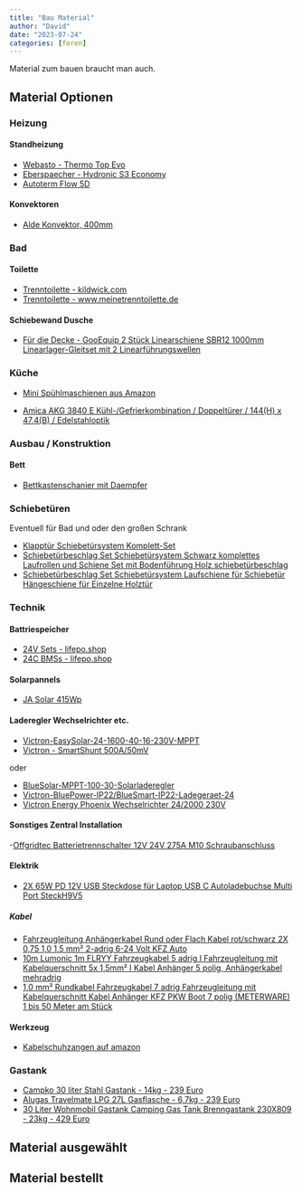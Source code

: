 ```yaml
---
title: "Bau Material"
author: "David"
date: "2023-07-24"
categories: [foren]
---
```


Material zum bauen braucht man auch.

<!--
add a link with: '[](){target="_blank"}'
-->

## Material Optionen

### Heizung

#### Standheizung
- [Webasto - Thermo Top Evo](https://www.webasto-comfort.com/de-de/produktuebersicht/product/show/thermo-top-evo/){target="_blank"}
- [Eberspaecher - Hydronic S3 Economy](https://www.eberspaecher-motorhomes.com/de/de/standheizungen/hydronic){target="_blank"}
- [Autoterm Flow 5D](https://www.autoterm24.de/Binar_5S_12_Diesel){target="_blank"}

#### Konvektoren
- [Alde Konvektor, 400mm](https://www.campingwagner.de/product_info.php?info=p20186&utm_campaign=froogle_20186&utm_source=froogle&utm_medium=CPC&utm_content=textanzeige&campaign=froogle&gclid=CjwKCAjwh8mlBhB_EiwAsztdBJ7PCUDTQ7flblsO0BpkCIYtW53QHcAfoIPkV_9JsNsqG_PtPt42iBoCi2sQAvD_BwE){target="_blank"}

### Bad

#### Toilette
- [Trenntoilette - kildwick.com](https://www.kildwick.com/de/shop/trenntoiletten/trenntoilette-bausatz){target="_blank"}
- [Trenntoilette - www.meinetrenntoilette.de](https://www.meinetrenntoilette.de/collections/bausatz-trenntoilette){target="_blank"}

#### Schiebewand Dusche
- [Für die Decke - GooEquip 2 Stück Linearschiene SBR12 1000mm Linearlager-Gleitset mit 2 Linearführungswellen](https://www.amazon.de/GooEquip-Linearschiene-Linearlager-Gleitset-Linearf%C3%BChrungswellen-F%C3%BChrungsschienenset/dp/B08W1TL2F2/ref=d_pd_sbs_sccl_3_3/257-9456238-4591605?pd_rd_w=zXbDe&content-id=amzn1.sym.41628bd4-d899-4783-a506-d8de0d1214b9&pf_rd_p=41628bd4-d899-4783-a506-d8de0d1214b9&pf_rd_r=28JP5066WMBNX6ESVTNW&pd_rd_wg=zk9zJ&pd_rd_r=c657e8e8-be5b-4e68-8df4-dd8fec15f6ea&pd_rd_i=B08W1TL2F2&th=1){target="_blank"}

### Küche
- [Mini Spühlmaschienen aus Amazon](https://www.amazon.de/s?k=mini+sp%C3%BClmaschine){target="_blank"}

- [Amica AKG 3840 E Kühl-/Gefrierkombination / Doppeltürer / 144(H) x 47,4(B) / Edelstahloptik ](https://www.amazon.de/Amica-AKG-3840-Gefrierkombination-Edelstahloptik/dp/B08QYSRYL6/ref=sr_1_3?keywords=k%C3%BChlschrank%2Bschmal&qid=1690634135&sr=8-3&th=1){target="_blank"}

### Ausbau / Konstruktion

#### Bett
- [Bettkastenschanier mit Daempfer](https://www.manomano.de/p/vevor-bett-lift-springaufbeschlag-bett-aus-stahl-bettbeschlagschwarz-hydraulische-bett-lift-up-scharnier-60-kg-ladekapazitt-fr-schlafsofas-oder-betten-120-cm-61053220){target=_blank}

### Schiebetüren
 Eventuell für Bad und oder den großen Schrank

 - [Klapptür Schiebetürsystem Komplett-Set](https://www.amazon.de/dp/B0BPHQJHSL?ref_=cm_sw_r_apin_dp_YFY4Q2J1WBW3J7D06D8T){target=_blank}
 - [ Schiebetürbeschlag Set Schiebetürsystem Schwarz komplettes Laufrollen und Schiene Set mit Bodenführung Holz schiebetürbeschlag ](https://www.amazon.de/dp/B07S4HSL7V?ref_=cm_sw_r_apin_dp_CWP9F13WDBRDY504BFMZ&th=1){target=_blank}
 - [Schiebetürbeschlag Set Schiebetürsystem Laufschiene für Schiebetür Hängeschiene für Einzelne Holztür ](https://www.amazon.de/dp/B08XM92F57/ref=sspa_dk_detail_4?pd_rd_i=B08TBHNY3S&pd_rd_w=HvZBm&content-id=amzn1.sym.ae2317a0-2175-4285-af64-66539858231f&pf_rd_p=ae2317a0-2175-4285-af64-66539858231f&pf_rd_r=X4QDFJAXT3MH278N0CZB&pd_rd_wg=E5xLm&pd_rd_r=7f76f089-00c6-4fea-a34c-bc1281139e59&s=diy&sp_csd=d2lkZ2V0TmFtZT1zcF9kZXRhaWw&th=1){target=_blank}

### Technik

#### Battriespeicher
- [24V Sets - lifepo.shop](https://www.lifepo.shop/lifepo4-24v-akkus){target=_blank}
- [24C BMSs - lifepo.shop](https://www.lifepo.shop/24v-bms){target=_blank}

#### Solarpannels
- [JA Solar 415Wp](https://www.photovoltaik4all.de/solarmodule/ja-solar-jam54s30-415-watt-bfr){target="_blank"}

#### Laderegler Wechselrichter etc.
- [Victron-EasySolar-24-1600-40-16-230V-MPPT](https://greenakku.de/Wechselrichter/Kombiwechselrichter/Victron-Easysolar-Kombigeraete/Victron-EasySolar-24-1600-40-16-230V-MPPT-100-50::1310.html){target="_blank"}
- [Victron - SmartShunt 500A/50mV](https://greenakku.de/Zubehoer/Batterie-Zubehoer/Messshunts/SmartShunt-500A-50mV::2783.html?cq_src=google_ads&cq_cmp=19743368784&cq_con=&cq_term=&cq_med=pla&cq_plac=&cq_net=x&cq_pos=&cq_plt=gp&gclid=CjwKCAjwlJimBhAsEiwA1hrp5i2Hzy94tqgBH1df4IyJtLFqQNKT_P60eRi94s2RVQJV_ZFl5xuYQhoCD-UQAvD_BwE){target="_blank"}

oder

- [BlueSolar-MPPT-100-30-Solarladeregler](https://greenakku.de/Ladegeraete/Solarladeregler/MPPT-Solarladeregler/BlueSolar-MPPT-100-30-Solarladeregler-12-24V-30A::613.html){target="_blank"}
- [Victron-BluePower-IP22/BlueSmart-IP22-Ladegeraet-24](https://greenakku.de/Ladegeraete/Batterieladegeraete/Victron-BluePower-IP22/BlueSmart-IP22-Ladegeraet-24-16-1-Anschluss::720.html){target="_blank"}
- [Victron Energy Phoenix Wechselrichter 24/2000 230V](https://greenakku.de/Wechselrichter/Wechselrichter/Victron-Energy-Phoenix-Wechselrichter-24-2000-230V-Smart::1930.html){target="_blank"}

#### Sonstiges Zentral Installation

-[Offgridtec Batterietrennschalter 12V 24V 275A M10 Schraubanschluss ](https://www.offgridtec.com/offgridtec-batterietrennschalter-12v-24v-275a-m10-schraubanschluss.html){target="_blank"}

#### Elektrik
- [2X 65W PD 12V USB Steckdose für Laptop USB C Autoladebuchse Multi Port SteckH9V5](https://www.ebay.de/itm/314640918743?_trkparms=amclksrc%3DITM%26aid%3D1110006%26algo%3DHOMESPLICE.SIM%26ao%3D1%26asc%3D20200818143230%26meid%3Dd780e5309d9943d498fda701796cd0aa%26pid%3D101224%26rk%3D1%26rkt%3D5%26sd%3D185882024850%26itm%3D314640918743%26pmt%3D1%26noa%3D0%26pg%3D2047675%26algv%3DDefaultOrganicWebV9BertRefreshRanker&_trksid=p2047675.c101224.m-1&amdata=cksum%3A314640918743d780e5309d9943d498fda701796cd0aa%7Cenc%3AAQAIAAABACYezfbTAbL71Cn2zZypiqFkVFHChWGIs0xkdyquuPAu6f3GuLUYhFZZAfOkS8ulCPINzjVY6AZhKVPZBb87Ssuaf1dAiZg1UlvI9XI2KJk3rBbLQs2TcH7O2YCvKE3ShDXFyyH%252FsmR33obdO%252F56Y8VOAK9irSiElBZgbJ01zjV4ntif0bww%252FyeK9tMu8oi%252Bhm902t3GRaM5zW6o4P9LeVaqjADmZK5q6PQbzE3CxQ4g%252BaaqyB53nzIV7N7xq7x38dbGuR2xbRAUwqv%252BwDsoEzVK0om1ZoznAdXvJn7FkI4eY%252BRynMX1IA7l691dmGCQu2OHn3PQxZLWuNXAVOJCZI4%253D%7Campid%3APL_CLK%7Cclp%3A2047675){target="_blank"}

##### Kabel
- [Fahrzeugleitung Anhängerkabel Rund oder Flach Kabel rot/schwarz 2X 0,75 1,0 1,5 mm² 2-adrig 6-24 Volt KFZ Auto](https://www.amazon.de/Fahrzeugleitung-Anhängerkabel-schwarz-2-adrig-Rundkabel/dp/B0C3HGFB6T/ref=sr_1_77?keywords=5%2Badriges%2Bkabel&qid=1690712615&s=automotive&sr=1-77&th=1){target="_blank"}
- [10m Lumonic 1m FLRYY Fahrzeugkabel 5 adrig I Fahrzeugleitung mit Kabelquerschnitt 5x 1,5mm² I Kabel Anhänger 5 polig, Anhängerkabel mehradrig ](https://www.amazon.de/FLRYY-Fahrzeugleitung-Kabel-Litze-Anh%C3%A4ngerkabel/dp/B081P22JF7/ref=sr_1_86_sspa?keywords=5+adriges+kabel&qid=1690712615&s=automotive&sr=1-86-spons&sp_csd=d2lkZ2V0TmFtZT1zcF9tdGY&psc=1){target="_blank"}
- [1,0 mm² Rundkabel Fahrzeugkabel 7 adrig Fahrzeugleitung mit Kabelquerschnitt Kabel Anhänger KFZ PKW Boot 7 polig (METERWARE) 1 bis 50 Meter am Stück ](https://www.amazon.de/Rundkabel-Fahrzeugkabel-Fahrzeugleitung-Kabelquerschnitt-METERWARE/dp/B0C9DQ6RWL/ref=sr_1_101?keywords=5+adriges+kabel&qid=1690712876&s=automotive&sr=1-101){target="_blank"}

#### Werkzeug
- [Kabelschuhzangen auf amazon](https://www.amazon.de/s?k=kabelschuhzange&adgrpid=70590030705&hvadid=606627301611&hvdev=c&hvlocphy=9117606&hvnetw=g&hvqmt=e&hvrand=3974634748424636572&hvtargid=kwd-302160904697&hydadcr=8565_2288667&tag=googhydr08-21&ref=pd_sl_1lxa7ruzvz_e){target="_blank"}

### Gastank
- [Campko 30 liter Stahl Gastank - 14kg - 239 Euro](https://www.obelink.de/campko-30-liter-stahl-gastank.html?gclid=CjwKCAjwzo2mBhAUEiwAf7wjkqktmirnwaw_dbPx26X-yA__3GowX_SW4Vjfil_GNJIna9_zKtmmYhoCMmEQAvD_BwE){target="_blank"}
- [Alugas Travelmate LPG 27L Gasflasche - 6,7kg - 239 Euro](https://www.obelink.de/alugas-travelmate-lpg-27l-gasflasche.html?gclid=CjwKCAjwzo2mBhAUEiwAf7wjkmuEe8yee3ym-o7SgXCrczqU4z8UZF9ZXzv9easwwo8QTJ9jJsnDfBoCjfwQAvD_BwE){target="_blank"}
- [30 Liter Wohnmobil Gastank Camping Gas Tank Brenngastank 230X809 - 23kg - 429 Euro](https://biermeier-einzelhandel.de/30-liter-wohnmobil-gastank-camping-gas-tank-brenngastank-230x809/){target="_blank"}


## Material ausgewählt

## Material bestellt